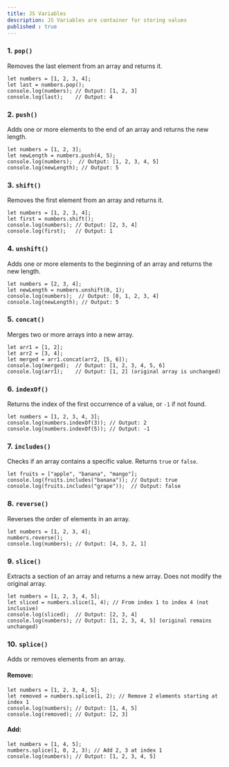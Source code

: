 ```yaml
---
title: JS Variables
description: JS Variables are container for storing values
published : true
---
```


### **1. `pop()`**

Removes the last element from an array and returns it.

    let numbers = [1, 2, 3, 4];
    let last = numbers.pop();
    console.log(numbers); // Output: [1, 2, 3]
    console.log(last);    // Output: 4
    

### **2. `push()`**

Adds one or more elements to the end of an array and returns the new length.

    let numbers = [1, 2, 3];
    let newLength = numbers.push(4, 5);
    console.log(numbers);  // Output: [1, 2, 3, 4, 5]
    console.log(newLength); // Output: 5
    

### **3. `shift()`**

Removes the first element from an array and returns it.

    let numbers = [1, 2, 3, 4];
    let first = numbers.shift();
    console.log(numbers); // Output: [2, 3, 4]
    console.log(first);   // Output: 1
    

### **4. `unshift()`**

Adds one or more elements to the beginning of an array and returns the new length.

    let numbers = [2, 3, 4];
    let newLength = numbers.unshift(0, 1);
    console.log(numbers);  // Output: [0, 1, 2, 3, 4]
    console.log(newLength); // Output: 5
    

### **5. `concat()`**

Merges two or more arrays into a new array.

    let arr1 = [1, 2];
    let arr2 = [3, 4];
    let merged = arr1.concat(arr2, [5, 6]);
    console.log(merged);  // Output: [1, 2, 3, 4, 5, 6]
    console.log(arr1);    // Output: [1, 2] (original array is unchanged)
    

### **6. `indexOf()`**

Returns the index of the first occurrence of a value, or `-1` if not found.

    let numbers = [1, 2, 3, 4, 3];
    console.log(numbers.indexOf(3)); // Output: 2
    console.log(numbers.indexOf(5)); // Output: -1
    

### **7. `includes()`**

Checks if an array contains a specific value. Returns `true` or `false`.

    let fruits = ["apple", "banana", "mango"];
    console.log(fruits.includes("banana")); // Output: true
    console.log(fruits.includes("grape"));  // Output: false
    

### **8. `reverse()`**

Reverses the order of elements in an array.

    let numbers = [1, 2, 3, 4];
    numbers.reverse();
    console.log(numbers); // Output: [4, 3, 2, 1]
    

### **9. `slice()`**

Extracts a section of an array and returns a new array. Does not modify the original array.

    let numbers = [1, 2, 3, 4, 5];
    let sliced = numbers.slice(1, 4); // From index 1 to index 4 (not inclusive)
    console.log(sliced);  // Output: [2, 3, 4]
    console.log(numbers); // Output: [1, 2, 3, 4, 5] (original remains unchanged)
    

### **10. `splice()`**

Adds or removes elements from an array.

#### Remove:

    let numbers = [1, 2, 3, 4, 5];
    let removed = numbers.splice(1, 2); // Remove 2 elements starting at index 1
    console.log(numbers); // Output: [1, 4, 5]
    console.log(removed); // Output: [2, 3]
    

#### Add:

    let numbers = [1, 4, 5];
    numbers.splice(1, 0, 2, 3); // Add 2, 3 at index 1
    console.log(numbers); // Output: [1, 2, 3, 4, 5]